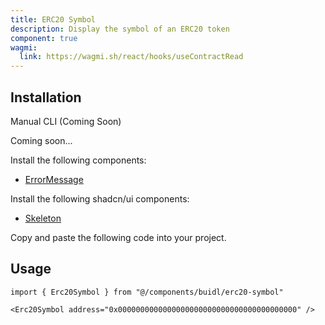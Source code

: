 ```yaml
---
title: ERC20 Symbol
description: Display the symbol of an ERC20 token
component: true
wagmi:
  link: https://wagmi.sh/react/hooks/useContractRead
---
```


<ComponentPreview
  name="erc20-symbol-demo"
  className="[&_.preview>[data-orientation=vertical]]:sm:max-w-[70%]"
/>

## Installation

<Tabs defaultValue="manual">

<TabsList>
  <TabsTrigger value="manual">Manual</TabsTrigger>
  <TabsTrigger disabled={true} value="cli">
    CLI (Coming Soon)
  </TabsTrigger>
</TabsList>

<TabsContent value="cli">

<Steps>

<Step>Coming soon...</Step>

</Steps>

</TabsContent>

<TabsContent value="manual">

<Steps>

<Step>Install the following components:</Step>

- [ErrorMessage](/docs/components/error-message)

<Step>Install the following shadcn/ui components:</Step>

- [Skeleton](https://ui.shadcn.com/docs/components/skeleton)

<Step>Copy and paste the following code into your project.</Step>

<ComponentSource name="erc20-symbol" />

</Steps>

</TabsContent>

</Tabs>

## Usage

```tsx
import { Erc20Symbol } from "@/components/buidl/erc20-symbol"
```

```tsx
<Erc20Symbol address="0x0000000000000000000000000000000000000000" />
```

